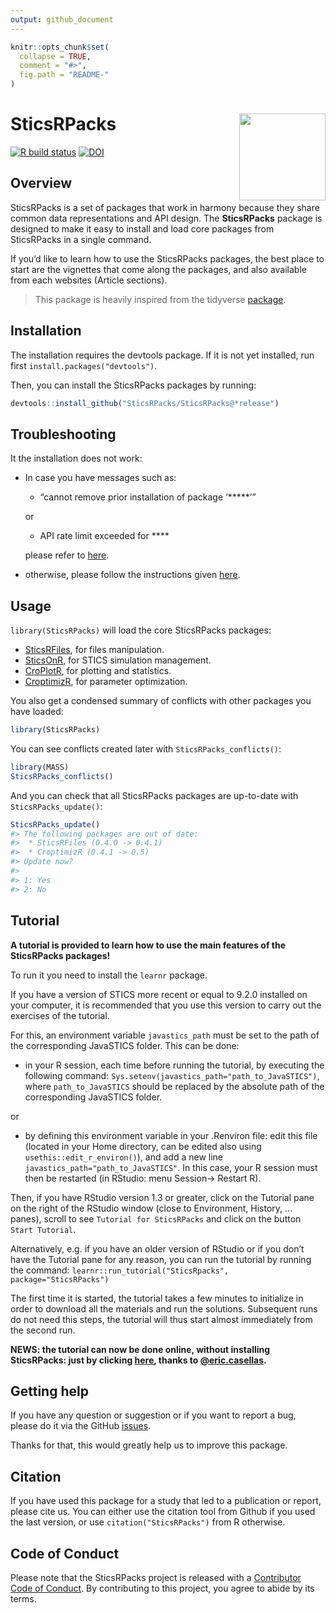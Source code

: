 ```yaml
---
output: github_document
---
```

<!-- README.md is generated from README.Rmd. Please edit that file -->

```r
knitr::opts_chunk$set(
  collapse = TRUE,
  comment = "#>",
  fig.path = "README-"
)
```

# SticsRPacks <a href='https://sticsrpacks.github.io/SticsRPacks/'><img src='man/figures/logo.png' align="right" height="138.5" /></a>

<!-- badges: start -->
[![R build status](https://github.com/SticsRPacks/SticsRPacks/workflows/R-CMD-check/badge.svg)](https://github.com/SticsRPacks/SticsRPacks/actions)
[![DOI](https://zenodo.org/badge/223148621.svg)](https://zenodo.org/badge/latestdoi/223148621)
<!-- badges: end -->

## Overview

SticsRPacks is a set of packages that work in harmony because they share common data representations and API design. The __SticsRPacks__ package is designed to make it easy to install and load core packages from SticsRPacks in a single command.

If you'd like to learn how to use the SticsRPacks packages, the best place to start are the vignettes that come along the packages, and also available from each websites (Article sections).

> This package is heavily inspired from the tidyverse [package](https://github.com/tidyverse/tidyverse).

## Installation

The installation requires the devtools package. 
If it is not yet installed, run first `install.packages("devtools")`.

Then, you can install the SticsRPacks packages by running:
```r
devtools::install_github("SticsRPacks/SticsRPacks@*release")
```

## Troubleshooting

It the installation does not work:

 * In case you have messages such as:
 
    - "cannot remove prior installation of package ‘*****’"
    
    or
    - API rate limit exceeded for ****
   
   please refer to [here](https://github.com/SticsRPacks/documentation/blob/master/github_install.md).

 * otherwise, please follow the instructions given [here](https://github.com/SticsRPacks/SticsRPacks/issues/1#event-2864068985).


## Usage

`library(SticsRPacks)` will load the core SticsRPacks packages: 

* [SticsRFiles](https://github.com/SticsRPacks/SticsRFiles), for files manipulation.  
* [SticsOnR](https://github.com/SticsRPacks/SticsOnR), for STICS simulation management.  
* [CroPlotR](https://github.com/SticsRPacks/CroPlotR), for plotting and statistics.  
* [CroptimizR](https://github.com/SticsRPacks/CroptimizR), for parameter optimization.  

You also get a condensed summary of conflicts with other packages you have loaded:

```r
library(SticsRPacks)
```

You can see conflicts created later with `SticsRPacks_conflicts()`:

```r
library(MASS)
SticsRPacks_conflicts()
```

And you can check that all SticsRPacks packages are up-to-date with `SticsRPacks_update()`:

```r
SticsRPacks_update()
#> The following packages are out of date:
#>  * SticsRFiles (0.4.0 -> 0.4.1)
#>  * CroptimizR (0.4.1 -> 0.5)
#> Update now?
#> 
#> 1: Yes
#> 2: No
```


## Tutorial

**A tutorial is provided to learn how to use the main features of the SticsRPacks packages!**

To run it you need to install the `learnr` package.

If you have a version of STICS more recent or equal to 9.2.0 installed on your computer, it is recommended that you use this version to carry out the exercises of the tutorial. 

For this, an environment variable `javastics_path` must be set to the path of the corresponding JavaSTICS folder.
This can be done:

* in your R session, each time before running the tutorial, by executing the following command:  `Sys.setenv(javastics_path="path_to_JavaSTICS")`, where `path_to_JavaSTICS` should be replaced by the absolute path of the corresponding JavaSTICS folder.

or 

* by defining this environment variable in your .Renviron file: edit this file (located in your Home directory, can be edited also using `usethis::edit_r_environ()`), and add a new line `javastics_path="path_to_JavaSTICS"`. In this case, your R session must then be restarted (in RStudio: menu Session-> Restart R).

Then, if you have RStudio version 1.3 or greater, click on the Tutorial pane on the right of the RStudio window (close to Environment, History, ... panes), scroll to see `Tutorial for SticsRPacks` and click on the button `Start Tutorial`.

Alternatively, e.g. if you have an older version of RStudio or if you don't have the Tutorial pane for any reason, you can run the tutorial by running the command:
`learnr::run_tutorial("SticsRpacks", package="SticsRPacks")`

The first time it is started, the tutorial takes a few minutes to initialize in order to download all the materials and run the solutions. Subsequent runs do not need this steps, the tutorial will thus start almost immediately from the second run.

**NEWS: the tutorial can now be done online, without installing SticsRPacks: just by clicking [here]( https://mybinder.org/v2/git/https%3A%2F%2Fforgemia.inra.fr%2Fstics-formation%2Fsticsrpacks-binder.git/v0.7.1?urlpath=shiny/SticsRpacks/), thanks to [@eric.casellas](https://forgemia.inra.fr/eric.casellas).**

## Getting help

If you have any question or suggestion or if you want to report a bug, please do it via the GitHub [issues](https://github.com/SticsRPacks/SticsRPacks/issues).

Thanks for that, this would greatly help us to improve this package.

## Citation

If you have used this package for a study that led to a publication or
report, please cite us. You can either use the citation tool from Github if you used the last version, or use `citation("SticsRPacks")` from R otherwise.

## Code of Conduct

Please note that the SticsRPacks project is released with a [Contributor Code of Conduct](https://github.com/SticsRPacks/.github/blob/master/CODE_OF_CONDUCT.md). 
By contributing to this project, you agree to abide by its terms.
